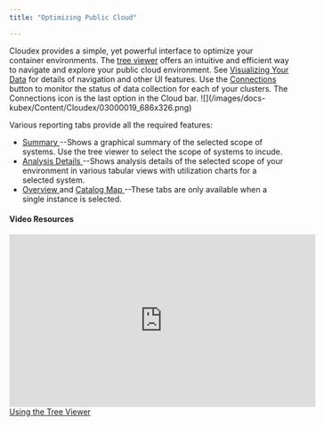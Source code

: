 ```yaml
---
title: "Optimizing Public Cloud"

---
```


<InlineImageWithText src="/images/docs-kubex/Content/Cloudex/03000171_63x62.png">
Cloudex provides a simple, yet powerful interface to optimize your container environments. The <a href="/docs-kubex/Content/Kubex/Using_the_Tree_Viewer">tree viewer</a> offers an intuitive and efficient way to navigate and explore your public cloud environment. See <a href="/docs-kubex/Content/Kubex/Visualizing_Your_Data">Visualizing Your Data</a> for details of navigation and other UI features.
</InlineImageWithText>
<InlineImageWithText src="/images/docs-kubex/Content/Cloudex/03000109_64x59.png">
Use the <a href="/docs-kubex/Content/Cloudex/Cloud_Connections">Connections</a> button to monitor the status of data collection for each of your clusters. The Connections icon is the last option in the Cloud bar. 
</InlineImageWithText>





<Frame caption="Figure: Cloud Analysis">
![](/images/docs-kubex/Content/Cloudex/03000019_686x326.png)
</Frame>



Various reporting tabs provide all the required features:


<ul>
  <li>
    <a href="/docs-kubex/Content/Cloudex/Summary_Tab-Cloud"> Summary </a>
    --Shows a graphical summary of the selected scope of systems. Use the tree viewer to select the scope of systems to incude.
  </li>
  <li>
    <a href="/docs-kubex/Content/Cloudex/AI_Analysis_Details_Table-Cloud"> Analysis Details </a>
    --Shows analysis details of the selected scope of your environment in various tabular views with utilization charts for a selected system.
  </li>
  <li>
    <a href="/docs-kubex/Content/Kubex/Overview_Tab"> Overview </a> and <a href="/docs-kubex/Content/Cloudex/Catalog_Map_Tab"> Catalog Map </a>
    --These tabs are only available when a single instance is selected.
  </li>
</ul>


#### Video Resources
<AccordionGroup>
<Accordion title="Using the Tree Viewer">
<iframe frameborder="0" height="310" src="https://player.vimeo.com/video/1038945637?title=0&amp;byline=0&amp;portrait=0&amp;badge=0&amp;autopause=0&amp;player_id=0&amp;app_id=58479" width="550"></iframe>
<a href="https://player.vimeo.com/video/1038945637?title=0&amp;byline=0&amp;portrait=0&amp;badge=0&amp;autopause=0&amp;player_id=0&amp;app_id=58479" target='_blank'>Using the Tree Viewer</a>
</Accordion>

</AccordionGroup>
